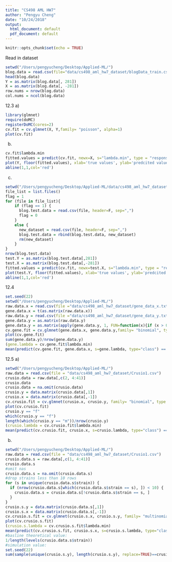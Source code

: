 ```yaml
---
title: "CS498 AML HW7"
author: "Pengyu Cheng"
date: "10/24/2018"
output:
  html_document: default
  pdf_document: default
---
```


```r
knitr::opts_chunk$set(echo = TRUE)
```
Read in dataset
```r
setwd("/Users/pengyucheng/Desktop/Applied-ML/")
blog.data = read.csv(file="data/cs498_aml_hw7_dataset/blogData_train.csv", header=TRUE, sep=",")
head(blog.data)
Y = as.matrix(blog.data[, 281])
X = as.matrix(blog.data[, -281])
row.nums = nrow(blog.data)
col.nums = ncol(blog.data)
```
12.3 
a)
```r
library(glmnet)
require(doMC)
registerDoMC(cores=2)
cv.fit = cv.glmnet(X, Y,family= "poisson", alpha=1)
plot(cv.fit)
```
b)
```r
cv.fit$lambda.min
fitted.values = predict(cv.fit, newx=X, s="lambda.min", type = "response")
plot(Y, floor(fitted.values), xlab='true values', ylab='predcited values', main='true values vs predicted values on training set')
abline(1,1,col='red')
```
c)
```r
setwd("/Users/pengyucheng/Desktop/Applied-ML/data/cs498_aml_hw7_dataset/test_data")
file_list = list.files()
flag = 1
for (file in file_list){
    if (flag == 1) {
      blog.test.data = read.csv(file, header=F, sep=",")
      flag = 0
    }
    else {
      new_dataset = read.csv(file, header=F, sep=",")
      blog.test.data = rbind(blog.test.data, new_dataset)
      rm(new_dataset)
    }
}
nrow(blog.test.data)
test.Y = as.matrix(blog.test.data[,281])
test.X = as.matrix(blog.test.data[,-281])
fitted.values = predict(cv.fit, newx=test.X, s="lambda.min", type = "response")
plot(test.Y, floor(fitted.values), xlab='true values', ylab='predcited values', main='true values vs predicted values on test set')
abline(1,1,col='red')
```

12.4
```r
set.seed(22)
setwd("/Users/pengyucheng/Desktop/Applied-ML/")
raw.data.x = read.csv(file ="data/cs498_aml_hw7_dataset/gene_data_x.txt", header = F, sep = " ")
gene.data.x = t(as.matrix(raw.data.x))
raw.data.y = read.csv(file ="data/cs498_aml_hw7_dataset/gene_data_y.txt", header = F, sep = " ")
gene.data.y = as.matrix(raw.data.y)
gene.data.y = as.matrix(apply(gene.data.y, 1, FUN=function(x){if (x > 0) {x = 0} else {x = 1}}))
cv.gene.fit = cv.glmnet(gene.data.x, gene.data.y,family= "binomial", type.measure="class")
plot(cv.gene.fit)
sum(gene.data.y)/nrow(gene.data.y)
(gene.lambda = cv.gene.fit$lambda.min)
mean(predict(cv.gene.fit, gene.data.x, s=gene.lambda, type="class") == gene.data.y)
```
12.5
a)
```r
setwd("/Users/pengyucheng/Desktop/Applied-ML/")
raw.data = read.csv(file = "data/cs498_aml_hw7_dataset/Crusio1.csv")
crusio.data = raw.data[,c(2, 4:41)]
crusio.data
crusio.data = na.omit(crusio.data)
crusio.y = data.matrix(crusio.data[,1])
crusio.x = data.matrix(crusio.data[,-1])
cv.crusio.fit = cv.glmnet(crusio.x, crusio.y, family= "binomial", type.measure="class", alpha=1)
plot(cv.crusio.fit)
crusio.y == "f"
which(crusio.y == "f")
length(which(crusio.y == "m"))/nrow(crusio.y)
(crusio.lambda = cv.crusio.fit$lambda.min)
mean(predict(cv.crusio.fit, crusio.x, s=crusio.lambda, type="class") == crusio.y)
```
b) 
```r
setwd("/Users/pengyucheng/Desktop/Applied-ML/")
raw.data = read.csv(file = "data/cs498_aml_hw7_dataset/Crusio1.csv")
crusio.data.s = raw.data[,c(1, 4:41)]
crusio.data.s
#omit nas
crusio.data.s = na.omit(crusio.data.s)
#drop strains less than 10 rows
for (s in unique(crusio.data.s$strain)) {
  if (nrow(crusio.data.s[which(crusio.data.s$strain == s), ]) < 10) {
    crusio.data.s = crusio.data.s[!crusio.data.s$strain == s, ]
  }
}
crusio.s.y = data.matrix(crusio.data.s[,1])
crusio.s.x = data.matrix(crusio.data.s[,-1])
cv.crusio.s.fit = cv.glmnet(crusio.s.x, crusio.s.y, family= "multinomial", type.measure="class", alpha=1)
plot(cv.crusio.s.fit)
(crusio.s.lambda = cv.crusio.s.fit$lambda.min)
mean(predict(cv.crusio.s.fit, crusio.s.x, s=crusio.s.lambda, type="class") == crusio.s.y, alpha=1)
#basline theoretical value:
1/length(levels(crusio.data.s$strain))
#simulation value:
set.seed(22)
sum(sample(unique(crusio.s.y), length(crusio.s.y), replace=TRUE)==crusio.s.y)/nrow(crusio.data.s)
```
